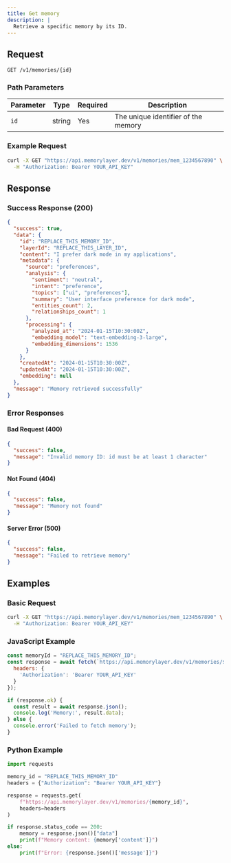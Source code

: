 ```yaml
---
title: Get memory
description: |
  Retrieve a specific memory by its ID.
---
```


## Request

```http
GET /v1/memories/{id}
```

### Path Parameters

| Parameter | Type | Required | Description |
|-----------|------|----------|-------------|
| `id` | string | Yes | The unique identifier of the memory |

### Example Request

```bash
curl -X GET "https://api.memorylayer.dev/v1/memories/mem_1234567890" \
  -H "Authorization: Bearer YOUR_API_KEY"
```

## Response

### Success Response (200)

```json
{
  "success": true,
  "data": {
    "id": "REPLACE_THIS_MEMORY_ID",
    "layerId": "REPLACE_THIS_LAYER_ID",
    "content": "I prefer dark mode in my applications",
    "metadata": {
      "source": "preferences",
      "analysis": {
        "sentiment": "neutral",
        "intent": "preference",
        "topics": ["ui", "preferences"],
        "summary": "User interface preference for dark mode",
        "entities_count": 2,
        "relationships_count": 1
      },
      "processing": {
        "analyzed_at": "2024-01-15T10:30:00Z",
        "embedding_model": "text-embedding-3-large",
        "embedding_dimensions": 1536
      }
    },
    "createdAt": "2024-01-15T10:30:00Z",
    "updatedAt": "2024-01-15T10:30:00Z",
    "embedding": null
  },
  "message": "Memory retrieved successfully"
}
```

### Error Responses

#### Bad Request (400)
```json
{
  "success": false,
  "message": "Invalid memory ID: id must be at least 1 character"
}
```

#### Not Found (404)
```json
{
  "success": false,
  "message": "Memory not found"
}
```

#### Server Error (500)
```json
{
  "success": false,
  "message": "Failed to retrieve memory"
}
```

## Examples

### Basic Request
```bash
curl -X GET "https://api.memorylayer.dev/v1/memories/mem_1234567890" \
  -H "Authorization: Bearer YOUR_API_KEY"
```

### JavaScript Example
```javascript
const memoryId = "REPLACE_THIS_MEMORY_ID";
const response = await fetch(`https://api.memorylayer.dev/v1/memories/${memoryId}`, {
  headers: {
    'Authorization': 'Bearer YOUR_API_KEY'
  }
});

if (response.ok) {
  const result = await response.json();
  console.log('Memory:', result.data);
} else {
  console.error('Failed to fetch memory');
}
```

### Python Example
```python
import requests

memory_id = "REPLACE_THIS_MEMORY_ID"
headers = {"Authorization": "Bearer YOUR_API_KEY"}

response = requests.get(
    f"https://api.memorylayer.dev/v1/memories/{memory_id}",
    headers=headers
)

if response.status_code == 200:
    memory = response.json()["data"]
    print(f"Memory content: {memory['content']}")
else:
    print(f"Error: {response.json()['message']}")
``` 